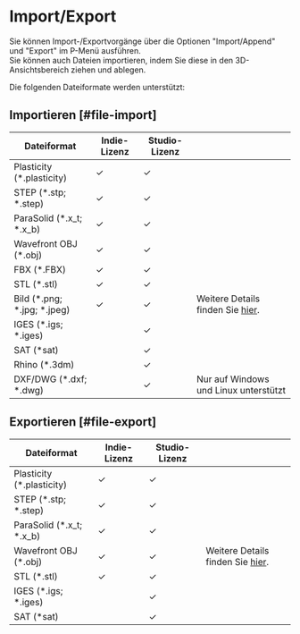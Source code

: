 # Import/Export

Sie können Import-/Exportvorgänge über die Optionen "Import/Append" und "Export" im P-Menü ausführen.<br />
Sie können auch Dateien importieren, indem Sie diese in den 3D-Ansichtsbereich ziehen und ablegen.

Die folgenden Dateiformate werden unterstützt:

## Importieren [#file-import]

| Dateiformat                 | Indie-Lizenz | Studio-Lizenz |                                                                  |
| --------------------------- | ------------ | ------------- | ---------------------------------------------------------------- |
| Plasticity (*.plasticity)   | ✓           | ✓            |                                                                  |
| STEP (*.stp; *.step)        | ✓           | ✓            |                                                                  |
| ParaSolid (*.x_t; *.x_b)    | ✓           | ✓            |                                                                  |
| Wavefront OBJ (*.obj)       | ✓           | ✓            |                                                                  |
| FBX (*.FBX)                 | ✓           | ✓            |                                                                  |
| STL (*.stl)                 | ✓           | ✓            |                                                                  |
| Bild (*.png; *.jpg; *.jpeg) | ✓           | ✓            | Weitere Details finden Sie [hier](importing-reference-images). |
| IGES (*.igs; *.iges)        |              | ✓            |                                                                  |
| SAT (*sat)                  |              | ✓            |                                                                  |
| Rhino (*.3dm)               |              | ✓            |                                                                  |
| DXF/DWG (*.dxf; *.dwg)       |              | ✓            | Nur auf Windows und Linux unterstützt                            |

## Exportieren [#file-export]

| Dateiformat                | Indie-Lizenz | Studio-Lizenz |                                                  |
| -------------------------- | ------------ | ------------- | ------------------------------------------------ |
| Plasticity  (*.plasticity) | ✓           | ✓            |                                                  |
| STEP  (*.stp; *.step)      | ✓           | ✓            |                                                  |
| ParaSolid  (*.x_t; *.x_b)  | ✓           | ✓            |                                                  |
| Wavefront OBJ (*.obj)      | ✓           | ✓            | Weitere Details finden Sie [hier](export-obj). |
| STL  (*.stl)               | ✓           | ✓            |                                                  |
| IGES  (*.igs; *.iges)      |              | ✓            |                                                  |
| SAT  (*sat)                |              | ✓            |                                                  |

